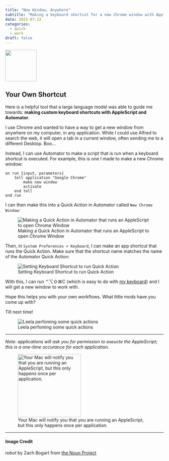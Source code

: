```yaml
---
title: "New Window, Anywhere"
subtitle: "Making a keyboard shortcut for a new Chrome window with AppleScript and Automator"
date: 2023-07-22
categories:
  - quick
  - work
draft: false
---
```


![](98 - robot.svg){fig-align="center" width="100"}

## Your Own Shortcut

Here is a helpful tool that a large language model was able to guide me towards: **making custom keyboard shortcuts with AppleScript and Automator**.

I use Chrome and wanted to have a way to get a new window from anywhere on my computer, in any application. While I could use Alfred to search the web, it will open a tab in a current window, often sending me to a different Desktop. Boo...

Instead, I can use Automator to make a script that is run when a keyboard shortcut is executed. For example, this is one I made to make a new Chrome window:

```
on run {input, parameters}
	tell application "Google Chrome"
		make new window
		activate
	end tell
end run
```

I can then make this into a Quick Action in Automator called `New Chrome Window`:

![Making a Quick Action in Automator that runs an AppleScript to open Chrome Window](automator-script.png)

Then, in `System Preferences > Keyboard`, I can make an app shortcut that runs the Quick Action. Make sure that the shortcut name matches the name of the Automator Quick Action:

![Setting Keyboard Shortcut to run Quick Action](automator-pref.png)

With this, I can run ⌃⌥⇧⌘C (which is easy to do with [my keyboard](https://observablehq.com/@zachbogart/i-dont-know-how-to-type?collection=@zachbogart/blog)) and I will get a new window to work with.

Hope this helps you with your own workflows. What little mods have you come up with?

Till next time!

![Leela perfoming some quick actions](https://media.giphy.com/media/snA2OVsg9sMRW/giphy.gif)

---

*Note: applications will ask you for permission to exeucte the AppleScript; this is a one-time occurance for each application.*

![Your Mac will notify you that you are running an AppleScript, but this only happens once per application.](automator-note.png){width="200"}

---
#### Image Credit

*robot* by Zach Bogart from [the Noun Project](https://thenounproject.com/zachbogart)